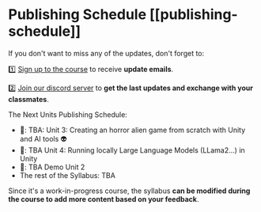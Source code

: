 # Publishing Schedule [[publishing-schedule]]

If you don't want to miss any of the updates, don't forget to:

1️⃣ [Sign up to the course](https://eepurl.com/iCWDQw) to receive **update emails**.

2️⃣ [Join our discord server](https://hf.co/join/discord) to **get the last updates and exchange with your classmates**.


The Next Units Publishing Schedule:
- 📅: TBA: Unit 3: Creating an horror alien game from scratch with Unity and AI tools 👽
- 📅: TBA Unit 4: Running locally Large Language Models (LLama2...) in Unity
- 📅: TBA Demo Unit 2
- The rest of the Syllabus: TBA


Since it's a work-in-progress course, the syllabus **can be modified during the course to add more content based on your feedback**.
